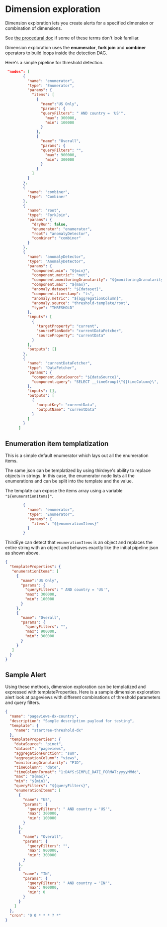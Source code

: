 # Dimension exploration

Dimension exploration lets you create alerts for a specified dimension or combination of dimensions.

See [the procedural doc](/docs/get-started-with-thirdeye/dimension-exploration.md) if some of these terms don't look familiar.

Dimension exploration uses the **enumerator**, **fork join** and **combiner** operators to build loops inside the detection DAG.

Here's a simple pipeline for threshold detection.

```json
 "nodes": [
        {
          "name": "enumerator",
          "type": "Enumerator",
          "params": {
            "items": [
              {
                "name":"US Only",
                "params": {
                "queryFilters": " AND country = 'US'",
                  "max": 300000,
                  "min": 100000
                }
              },
              {
                "name": "Overall",
                "params": {
                "queryFilters": "",
                  "max": 900000,
                  "min": 300000
                }
              }
            ]
          }
        },
        {
          "name": "combiner",
          "type": "Combiner"
        },
        {
          "name": "root",
          "type": "ForkJoin",
          "params": {
            "dryRun": false,
            "enumerator": "enumerator",
            "root": "anomalyDetector",
            "combiner": "combiner"
          }
        },
        {
          "name": "anomalyDetector",
          "type": "AnomalyDetector",
          "params": {
            "component.min": "${min}",
            "component.metric": "met",
            "component.monitoringGranularity": "${monitoringGranularity}",
            "component.max": "${max}",
            "anomaly.dataset": "${dataset}",
            "component.timestamp": "ts",
            "anomaly.metric": "${aggregationColumn}",
            "anomaly.source": "threshold-template/root",
            "type": "THRESHOLD"
          },
          "inputs": [
            {
              "targetProperty": "current",
              "sourcePlanNode": "currentDataFetcher",
              "sourceProperty": "currentData"
            }
          ],
          "outputs": []
        },
        {
          "name": "currentDataFetcher",
          "type": "DataFetcher",
          "params": {
            "component.dataSource": "${dataSource}",
            "component.query": "SELECT __timeGroup(\"${timeColumn}\", '${timeColumnFormat}', '${monitoringGranularity}') as ts, ${aggregationFunction}(\"${aggregationColumn}\") as met FROM ${dataset} WHERE __timeFilter(\"${timeColumn}\", '${timeColumnFormat}') ${queryFilters} GROUP BY ts ORDER BY ts LIMIT ${queryLimit}"
          },
          "inputs": [],
          "outputs": [
            {
              "outputKey": "currentData",
              "outputName": "currentData"
            }
          ]
        }
      ]
```


## Enumeration item templatization

This is a simple default enumerator which lays out all the enumeration items. 

The same json can be templatized by using thirdeye's ability to replace objects in strings.
In this case, the enumerator node lists all the enumerations and can be split into the template and the value.

The template can expose the items array using a variable `"${enumerationItems}"`.

```json
        {
          "name": "enumerator",
          "type": "Enumerator",
          "params": {
            "items": "${enumerationItems}"
          }
        }
```

ThirdEye can detect that `enumerationItems` is an object and replaces the entire string with an object and behaves exactly like the initial pipeline json as shown above.

```json
{
  "templateProperties": {
   "enumerationItems": [
     {
       "name":"US Only",
       "params": {
         "queryFilters": " AND country = 'US'",
         "max": 300000,
         "min": 100000
       }
     },
     {
       "name": "Overall",
       "params": {
         "queryFilters": "",
         "max": 900000,
         "min": 300000
       }
     }
   ]
  }
}
```


## Sample Alert

Using these methods, dimension exploration can be templatized and expressed with templateProperties. Here is a sample dimension exploration alert look at pageviews with different combinations of threshold parameters and query filters.

```json
{
  "name": "pageviews-dx-country",
  "description": "Sample description payload for testing",
  "template": {
    "name": "startree-threshold-dx"
  },
  "templateProperties": {
    "dataSource": "pinot",
    "dataset": "pageviews",
    "aggregationFunction": "sum",
    "aggregationColumn": "views",
    "monitoringGranularity": "P1D",
    "timeColumn": "date",
    "timeColumnFormat": "1:DAYS:SIMPLE_DATE_FORMAT:yyyyMMdd",
    "max": "${max}",
    "min": "${min}",
    "queryFilters": "${queryFilters}",
    "enumerationItems": [
      {
        "name": "US",
        "params": {
          "queryFilters": " AND country = 'US'",
          "max": 300000,
          "min": 100000
        }
      },
      {
        "name": "Overall",
        "params": {
          "queryFilters": "",
          "max": 900000,
          "min": 300000
        }
      },
      {
        "name": "IN",
        "params": {
          "queryFilters": " AND country = 'IN'",
          "max": 900000,
          "min": 0
        }
      }
    ]
  },
  "cron": "0 0 * * * ? *"
}
```